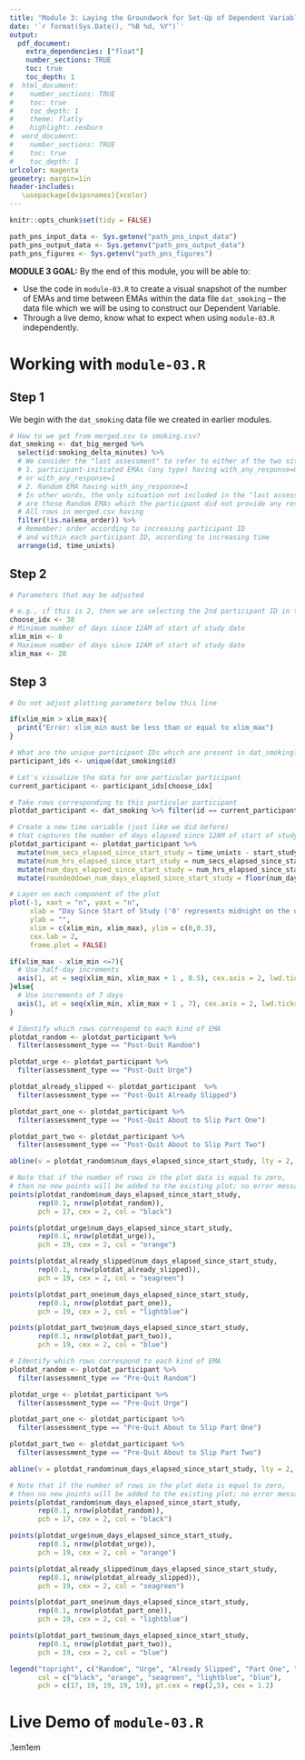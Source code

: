 ```yaml
---
title: "Module 3: Laying the Groundwork for Set-Up of Dependent Variables through Data Visualization"
date: '`r format(Sys.Date(), "%B %d, %Y")`'
output: 
  pdf_document:
    extra_dependencies: ["float"]
    number_sections: TRUE
    toc: true
    toc_depth: 1
#  html_document:
#    number_sections: TRUE
#    toc: true
#    toc_depth: 1
#    theme: flatly
#    highlight: zenburn
#  word_document:
#    number_sections: TRUE
#    toc: true
#    toc_depth: 1
urlcolor: magenta
geometry: margin=1in
header-includes:
   \usepackage[dvipsnames]{xcolor} 
---
```


```r
knitr::opts_chunk$set(tidy = FALSE)
```

```r
path_pns_input_data <- Sys.getenv("path_pns_input_data")
path_pns_output_data <- Sys.getenv("path_pns_output_data")
path_pns_figures <- Sys.getenv("path_pns_figures")
```

\vspace{0.75cm}

**MODULE 3 GOAL:** By the end of this module, you will be able to:

* Use the code in `module-03.R` to create a visual snapshot of the number of EMAs and time between EMAs within the data file `dat_smoking` -- the data file which we will be using to construct our Dependent Variable. 
* Through a live demo, know what to expect when using `module-03.R` independently.

# Working with `module-03.R`

## Step 1

We begin with the `dat_smoking` data file we created in earlier modules.

```r
# How to we get from merged.csv to smoking.csv?
dat_smoking <- dat_big_merged %>% 
  select(id:smoking_delta_minutes) %>%
  # We consider the "last assessment" to refer to either of the two situations below:
  # 1. participant-initiated EMAs (any type) having with_any_response=0 
  # or with_any_response=1
  # 2. Random EMA having with_any_response=1
  # In other words, the only situation not included in the "last assessment"
  # are those Random EMAs which the participant did not provide any response
  # All rows in merged.csv having
  filter(!is.na(ema_order)) %>%
  # Remember: order according to increasing participant ID
  # and within each participant ID, according to increasing time 
  arrange(id, time_unixts)
```

## Step 2

```r
# Parameters that may be adjusted

# e.g., if this is 2, then we are selecting the 2nd participant ID in the list
choose_idx <- 38 
# Minimum number of days since 12AM of start of study date
xlim_min <- 0 
# Maximum number of days since 12AM of start of study date
xlim_max <- 28 
```

## Step 3

```r
# Do not adjust plotting parameters below this line

if(xlim_min > xlim_max){
  print("Error: xlim_min must be less than or equal to xlim_max")
}

# What are the unique participant IDs which are present in dat_smoking?
participant_ids <- unique(dat_smoking$id)

# Let's visualize the data for one particular participant
current_participant <- participant_ids[choose_idx]

# Take rows corresponding to this particular participant
plotdat_participant <- dat_smoking %>% filter(id == current_participant)

# Create a new time variable (just like we did before)
# that captures the number of days elapsed since 12AM of start of study
plotdat_participant <- plotdat_participant %>%
  mutate(num_secs_elapsed_since_start_study = time_unixts - start_study_unixts) %>%
  mutate(num_hrs_elapsed_since_start_study = num_secs_elapsed_since_start_study/(60*60)) %>%
  mutate(num_days_elapsed_since_start_study = num_hrs_elapsed_since_start_study/24)  %>%
  mutate(roundeddown_num_days_elapsed_since_start_study = floor(num_days_elapsed_since_start_study)) 

# Layer on each component of the plot
plot(-1, xaxt = "n", yaxt = "n", 
     xlab = "Day Since Start of Study ('0' represents midnight on the date when study began)", 
     ylab = "", 
     xlim = c(xlim_min, xlim_max), ylim = c(0,0.3), 
     cex.lab = 2, 
     frame.plot = FALSE)

if(xlim_max - xlim_min <=7){
  # Use half-day increments
  axis(1, at = seq(xlim_min, xlim_max + 1 , 0.5), cex.axis = 2, lwd.ticks = 2, gap.axis = 1.2)
}else{
  # Use increments of 7 days
  axis(1, at = seq(xlim_min, xlim_max + 1 , 7), cex.axis = 2, lwd.ticks = 2, gap.axis = 1.2)
}

# Identify which rows correspond to each kind of EMA
plotdat_random <- plotdat_participant %>% 
  filter(assessment_type == "Post-Quit Random")

plotdat_urge <- plotdat_participant %>% 
  filter(assessment_type == "Post-Quit Urge")

plotdat_already_slipped <- plotdat_participant  %>% 
  filter(assessment_type == "Post-Quit Already Slipped")

plotdat_part_one <- plotdat_participant %>% 
  filter(assessment_type == "Post-Quit About to Slip Part One")

plotdat_part_two <- plotdat_participant %>% 
  filter(assessment_type == "Post-Quit About to Slip Part Two")

abline(v = plotdat_random$num_days_elapsed_since_start_study, lty = 2, lwd = 2, col = "red")

# Note that if the number of rows in the plot data is equal to zero,
# then no new points will be added to the existing plot; no error message will be displayed
points(plotdat_random$num_days_elapsed_since_start_study, 
       rep(0.1, nrow(plotdat_random)), 
       pch = 17, cex = 2, col = "black")

points(plotdat_urge$num_days_elapsed_since_start_study, 
       rep(0.1, nrow(plotdat_urge)), 
       pch = 19, cex = 2, col = "orange")

points(plotdat_already_slipped$num_days_elapsed_since_start_study, 
       rep(0.1, nrow(plotdat_already_slipped)), 
       pch = 19, cex = 2, col = "seagreen")

points(plotdat_part_one$num_days_elapsed_since_start_study, 
       rep(0.1, nrow(plotdat_part_one)), 
       pch = 19, cex = 2, col = "lightblue")

points(plotdat_part_two$num_days_elapsed_since_start_study, 
       rep(0.1, nrow(plotdat_part_two)), 
       pch = 19, cex = 2, col = "blue")

# Identify which rows correspond to each kind of EMA
plotdat_random <- plotdat_participant %>% 
  filter(assessment_type == "Pre-Quit Random")

plotdat_urge <- plotdat_participant %>% 
  filter(assessment_type == "Pre-Quit Urge")

plotdat_part_one <- plotdat_participant %>% 
  filter(assessment_type == "Pre-Quit About to Slip Part One")

plotdat_part_two <- plotdat_participant %>% 
  filter(assessment_type == "Pre-Quit About to Slip Part Two")

abline(v = plotdat_random$num_days_elapsed_since_start_study, lty = 2, lwd = 2, col = "red")

# Note that if the number of rows in the plot data is equal to zero,
# then no new points will be added to the existing plot; no error message will be displayed
points(plotdat_random$num_days_elapsed_since_start_study, 
       rep(0.1, nrow(plotdat_random)), 
       pch = 17, cex = 2, col = "black")

points(plotdat_urge$num_days_elapsed_since_start_study, 
       rep(0.1, nrow(plotdat_urge)), 
       pch = 19, cex = 2, col = "orange")

points(plotdat_already_slipped$num_days_elapsed_since_start_study, 
       rep(0.1, nrow(plotdat_already_slipped)), 
       pch = 19, cex = 2, col = "seagreen")

points(plotdat_part_one$num_days_elapsed_since_start_study, 
       rep(0.1, nrow(plotdat_part_one)), 
       pch = 19, cex = 2, col = "lightblue")

points(plotdat_part_two$num_days_elapsed_since_start_study, 
       rep(0.1, nrow(plotdat_part_two)), 
       pch = 19, cex = 2, col = "blue")

legend("topright", c("Random", "Urge", "Already Slipped", "Part One", "Part Two"),
       col = c("black", "orange", "seagreen", "lightblue", "blue"),
       pch = c(17, 19, 19, 19, 19), pt.cex = rep(2,5), cex = 1.2)
```


# Live Demo of `module-03.R`


\fboxrule.1em\fboxsep1em
\fcolorbox{black}{red!5}{\color{black}
\begin{minipage}[0.30in]{6.3in}
\begin{center}BREAK: Any questions?\end{center}
\end{minipage}}



